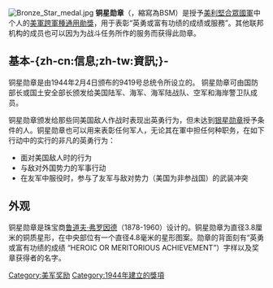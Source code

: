 {{Unreferenced|time=2018-04-24T06:29:09+00:00}}
[[File:Bronze_Star_medal.jpg|thumb]]
'''铜星勋章'''（{{lang-en|Bronze Star Medal}}，縮寫為BSM）是授予[[美利堅合眾國軍|美利堅合眾國軍]]中个人的[[美軍跨軍種通用勛獎|美軍跨軍種通用勛獎]]，用于表彰“英勇或富有功绩的成绩或服務”。其他联邦机构的成员也可以因为为战斗任务所作的服务而获得此勋章。

==基本-{zh-cn:信息;zh-tw:資訊;}-==
铜星勋章是由1944年2月4日颁布的9419号总统令所设立的。
铜星勋章可由国防部长或国土安全部长颁发给美国陆军、海军、海军陆战队、空军和海岸警卫队成员。

铜星勋章颁发给那些同美国敌人作战时表现出英勇行为，但未达到[[银星勋章|银星勋章]]授予条件的人。铜星勋章也可以用来表彰任何军人，无论其在軍中担任何种职务，在如下行动中的实行的非凡的英勇行为：
*面对美国敌人时的行为 
*与敌对外国势力的军事行动 
*在友军中服役时，参与了友军与敌对势力（美国为非参战国）的武装冲突

==外观==
铜星勋章是珠宝商[[鲁道夫·弗罗因德|鲁道夫·弗罗因德]]（1878-1960）设计的。铜星勋章为直径3.8厘米的铜质星形，在中央部位有一个直径4.8毫米的星形图案。勋章的背面刻有“英勇或富有功绩的成绩 “HEROIC OR MERITORIOUS ACHIEVEMENT”）字样以及奖章获得者的名字。

{{美軍跨軍種通用勳獎}}
[[Category:美军奖励|Category:美军奖励]]
[[Category:1944年建立的獎項|Category:1944年建立的獎項]]